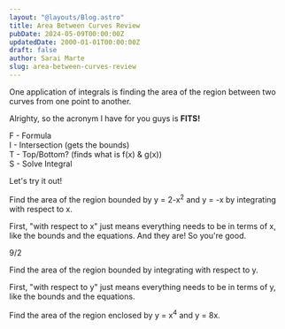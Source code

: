 ```yaml
---
layout: "@layouts/Blog.astro"
title: Area Between Curves Review
pubDate: 2024-05-09T00:00:00Z
updatedDate: 2000-01-01T00:00:00Z
draft: false
author: Sarai Marte
slug: area-between-curves-review
---
```




One application of integrals is finding the area of the region between two curves from one point to another.

<ImageMd img = {img1} alt = "Area Between Curves Formula"/>

Alrighty, so the acronym I have for you guys is **FITS!**

F - Formula  
I - Intersection (gets the bounds)  
T - Top/Bottom? (finds what is f(x) & g(x))  
S - Solve Integral

Let's try it out!

Find the area of the region bounded by y = 2-x<sup>2</sup> and y = -x by integrating with respect to x.

<Solution>

First, "with respect to x" just means everything needs to be in terms of x, like the bounds and the equations. And they are! So you're good.

9/2
</Solution>

Find the area of the region bounded by integrating with respect to y.

<Solution>

First, "with respect to y" just means everything needs to be in terms of y, like the bounds and the equations.

</Solution>

Find the area of the region enclosed by y = x<sup>4</sup> and y = 8x.

<Solution>

</Solution>
